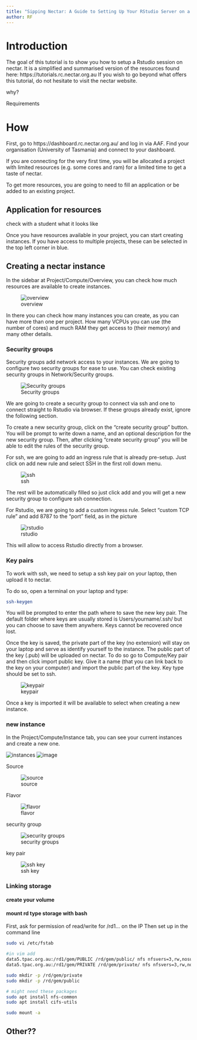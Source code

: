 ```yaml
---
title: "Sipping Nectar: A Guide to Setting Up Your RStudio Server on a Supercomputer"
author: RF
---
```


# Introduction

The goal of this tutorial is to show you how to setup a Rstudio session on nectar. It is a simplified and summarised version of the resources found here: https://tutorials.rc.nectar.org.au
If you wish to go beyond what offers this tutorial, do not hesitate to visit the nectar website.

why?

Requirements

# How

First, go to https://dashboard.rc.nectar.org.au/ and log in via AAF. Find your organisation (University of Tasmania) and connect to your dashboard.

If you are connecting for the very first time, you will be allocated a project with limited resources (e.g. some cores and ram) for a limited time to get a taste of nectar. 

To get more resources, you are going to need to fill an application or be added to an existing project.

## Application for resources

check with a student what it looks like

Once you have resources available in your project, you can start creating instances. If you have access to multiple projects, these can be selected in the top left corner in blue.


## Creating a nectar instance

In the sidebar at Project/Compute/Overview, you can check how much resources are available to create instances.

![overview](img/overview.png)

In there you can check how many instances you can create, as you can have more than one per project. How many VCPUs you can use (the number of cores) and much RAM they get access to (their memory) and many other details.

### Security groups

Security groups add network access to your instances. We are going to configure two security groups for ease to use. 
You can check existing security groups in Network/Security groups.

![Security groups](img/security.png)

We are going to create a security group to connect via ssh and one to connect straight to Rstudio via browser. If these groups already exist, ignore the following section.

To create a new security group, click on the "create security group" button. You will be prompt to write down a name, and an optional description for the new security group. Then, after clicking "create security group" you will be able to edit the rules of the security group.

For ssh, we are going to add an ingress rule that is already pre-setup. Just click on add new rule and select SSH in the first roll down menu.

![ssh](img/ssh.png)

The rest will be automatically filled so just click add and you will get a new security group to configure ssh connection.

For Rstudio, we are going to add a custom ingress rule. Select "custom TCP rule" and add 8787 to the "port" field, as in the picture

![rstudio](img/rstudio.png)

This will allow to access Rstudio directly from a browser.


### Key pairs

To work with ssh, we need to setup a ssh key pair on your laptop, then upload it to nectar.

To do so, open a terminal on your laptop and type:

```bash
ssh-keygen
```

You will be prompted to enter the path where to save the new key pair. The default folder where keys are usually stored is Users/yourname/.ssh/ but you can choose to save them anywhere. Keys cannot be recovered once lost.

Once the key is saved, the private part of the key (no extension) will stay on your laptop and serve as identify yourself to the instance. The public part of the key (.pub) will be uploaded on nectar. To do so go to Compute/Key pair and then click import public key. Give it a name (that you can link back to the key on your computer) and import the public part of the key. Key type should be set to ssh.

![keypair](img/keypair.png)

Once a key is imported it will be available to select when creating a new instance.



### new instance

In the Project/Compute/Instance tab, you can see your current instances and create a new one.

![instances](img/instances.png)
![image](img/instance_detail.png)

Source

![source](img/source.png)

Flavor

![flavor](img/flavor.png)

security group

![security groups](img/instance_security.png)

key pair

![ssh key](img/keypair.png)

### Linking storage

#### create your volume

#### mount rd type storage with bash

First, ask for permission of read/write for /rd1... on the IP
Then set up in the command line

```bash

sudo vi /etc/fstab

#in vim add
data5.tpac.org.au:/rd1/gem/PUBLIC /rd/gem/public/ nfs nfsvers=3,rw,nosuid,hard,intr,bg,proto=tcp 0 0
data5.tpac.org.au:/rd1/gem/PRIVATE /rd/gem/private/ nfs nfsvers=3,rw,nosuid,hard,intr,bg,proto=tcp 0 0

sudo mkdir -p /rd/gem/private
sudo mkdir -p /rd/gem/public

# might need these packages
sudo apt install nfs-common
sudo apt install cifs-utils

sudo mount -a

```

## Other??

